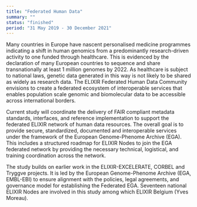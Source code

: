 ```yaml
---
title: "Federated Human Data"
summary: ""
status: "finished"
period: "31 May 2019 - 30 December 2021"
---
```


Many countries in Europe have nascent personalised medicine programmes indicating a shift in human genomics from a predominantly research-driven activity to one funded through healthcare. This is evidenced by the declaration of many European countries to sequence and share transnationally at least 1 million genomes by 2022. As healthcare is subject to national laws, genetic data generated in this way is not likely to be shared as widely as research data. The ELIXIR Federated Human Data Community envisions to create a federated ecosystem of interoperable services that enables population scale genomic and biomolecular data to be accessible across international borders.

Current study will coordinate the delivery of FAIR compliant metadata standards, interfaces, and reference implementation to support the federated ELIXIR network of human data resources. The overall goal is to provide secure, standardized, documented and interoperable services under the framework of the European Genome-Phenome Archive (EGA). This includes a structured roadmap for ELIXIR Nodes to join the EGA federated network by providing the necessary technical, logistical, and training coordination across the network.

The study builds on earlier work in the ELIXIR-EXCELERATE, CORBEL and Tryggve projects. It is led by the European Genome-Phenome Archive (EGA, EMBL-EBI) to ensure alignment with the policies, legal agreements, and governance model for establishing the Federated EGA. Seventeen national ELIXIR Nodes are involved in this study among which ELIXIR Belgium (Yves Moreau).
